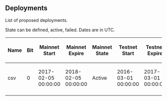 ==Deployments==

List of proposed deployments.

State can be defined, active, failed. Dates are in UTC.

{| class="wikitable sortable"
! Name
! Bit
! Mainnet Start
! Mainnet Expire
! Mainnet State
! Testnet Start
! Testnet Expire
! Testnet State
! BIPs
|-
| csv
| 0
| 2017-02-05 00:00:00
| 2018-02-05 00:00:00
| Active
| 2016-03-01 00:00:00
| 2017-03-01 00:00:00
| Active
| [[/bip-0068.mediawiki|68]], [[/bip-0112.mediawiki|112]], [[/bip-0113.mediawiki|113]]
|-
|}
